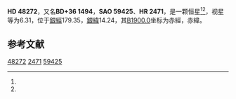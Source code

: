 {{Starbox begin
| name = HD 48272
}}
{{Starbox observe
| epoch = [[J2000.0|J2000.0]]
| constell = {{星座名待查}}<ref name=SIMBAD>{{cite web
 | url=http://simbad.u-strasbg.fr/simbad/sim-id?Ident=HR+2471
 | title =Pulsating variable Star
 | publisher=Centre de Données astronomiques de Strasbourg
 | work=SIMBAD
 | accessdate=2012-07-13}}</ref><ref name=DATA>{{cite web
 | url=http://vizier.u-strasbg.fr/viz-bin/VizieR-5?-out.add=.&-source=5050&-corr=PK=HR&-out.max=9999&HR=2471
 | title=VizieR Detailed Page
 | accessdate=2012-07-13
 | archive-date=2016-03-05
 | archive-url=https://web.archive.org/web/20160305031606/http://vizier.u-strasbg.fr/viz-bin/VizieR-5?-out.add=.&-source=5050&-corr=PK=HR&-out.max=9999&HR=2471
 | dead-url=no
 }}</ref>
| 星官 = 
| ra = {{RA|6|44|12.6}}<ref name=SIMBAD /><ref name=DATA />
| dec = {{DEC|+36|6|35}}<ref name=SIMBAD /><ref name=DATA />
| appmag_v = 6.31<ref name=SIMBAD /><ref name=DATA />
}}
{{Starbox character
| class = A2V<ref name=SIMBAD /><ref name=DATA />
| b-v = 0.06<ref name=SIMBAD /><ref name=DATA />
| u-b = 0.11<ref name=SIMBAD /><ref name=DATA />
| r-i = <ref name=SIMBAD /><ref name=DATA />
| variable = 
}}
{{Starbox astrometry
| radial_v = 0.11
| prop_mo_ra = -15
| parallax = 
| p_error = 
}}
{{Starbox catalog
| names =BD+36 1494，[[SAO星表|SAO]] 59425，[[HD星表|HD]] 48272，[[HR星表|HR]] 2471}}
{{Starbox reference |Simbad=HR+2471}}
{{Starbox end}}

'''HD 48272'''，又名'''BD+36 1494'''，'''SAO 59425'''、'''HR 2471'''，是一颗恒星<ref name=SIMBAD /><ref name=DATA />，视星等为6.31，位于[[銀道座標系|銀經]]179.35，[[銀道座標系|銀緯]]14.24，其[[B1900.0|B1900.0]]坐标为赤經{{RA|6|37|29}}，赤緯{{DEC|+36|14.24|29}}。

== 参考文献 ==
{{reflist}}

{{star-stub}}

[[Category:HD和HDE天體|48272]]
[[Category:HR天體|2471]]
[[Category:SAO天體|59425]]